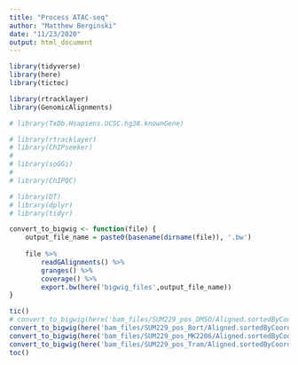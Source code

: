 ```yaml
---
title: "Process ATAC-seq"
author: "Matthew Berginski"
date: "11/23/2020"
output: html_document
---
```


```r
library(tidyverse)
library(here)
library(tictoc)

library(rtracklayer)
library(GenomicAlignments)

# library(TxDb.Hsapiens.UCSC.hg38.knownGene)

# library(rtracklayer)
# library(ChIPseeker)
# 
# library(soGGi)
# 
# library(ChIPQC)

# library(DT)
# library(dplyr)
# library(tidyr)
```

```r
convert_to_bigwig <- function(file) {
	output_file_name = paste0(basename(dirname(file)), '.bw')
	
	file %>%
		readGAlignments() %>%
		granges() %>%
		coverage() %>%
		export.bw(here('bigwig_files',output_file_name))
}

tic()
# convert_to_bigwig(here('bam_files/SUM229_pos_DMSO/Aligned.sortedByCoord.out.bam'))
convert_to_bigwig(here('bam_files/SUM229_pos_Bort/Aligned.sortedByCoord.out.bam'))
convert_to_bigwig(here('bam_files/SUM229_pos_MK2206/Aligned.sortedByCoord.out.bam'))
convert_to_bigwig(here('bam_files/SUM229_pos_Tram/Aligned.sortedByCoord.out.bam'))
toc()
```
